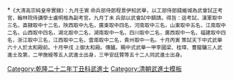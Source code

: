 {{Navbox
|name = 乾隆二十二年丁丑科武殿試金榜
|title = 乾隆二十二年（[[1757年]]）丁丑科武殿試金榜
|titlestyle = background-color:#FFD700;
|image =
|style = width:100%;text-align:center; 
|groupstyle = text-align:center; background-color:#FFD700;
|liststyle = text-align:center;
|state = {{{state<includeonly>|collapsed</includeonly>}}}
|group1 = 第一甲<br>賜武進士及第<br>共3名
|list1 = '''[[李國梁 (武狀元)|李國梁]]''' - '''[[植璋|植　璋]]''' - '''[[曹龍驤]]'''

|group2 = 第二甲<br>賜武進士出身<br>共5名
|list2 = [[施綬|施　綬]] - 囗囗囗 - 囗囗囗 - 囗囗囗 - 囗囗囗

|group3 = 第三甲<br>賜同武進士出身<br>共52名
|list3 = [[安廷贊]] - 囗囗囗 - 囗囗囗 - 囗囗囗 - 囗囗囗 - 囗囗囗 - 囗囗囗 - 囗囗囗 - 囗囗囗 - 囗囗囗<br>名次不詳：<br>[[張杰 (乾隆武進士)|張　-{杰}-]] - [[宜成彩]] - [[谷繼可]]

|belowstyle = text-align: center; background-color:#FFD700;
|below='''前一科：[[Template:乾隆十九年甲戌科武殿試金榜|乾隆十九年甲戌科]]　'''·'''　後一科：[[Template:乾隆二十五年庚辰科武殿試金榜|乾隆二十五年庚辰科]]'''<br>'''同科進士：[[Template:乾隆二十二年丁丑科殿試金榜|乾隆二十二年丁丑文科]]'''
}}
[[Category:乾隆二十二年丁丑科武進士]]
<noinclude>*<small>《大清高宗純皇帝實錄》：九月壬寅    命兵部侍郎程景伊知武舉，以工部侍郎錢維城為武會試正考官，翰林院侍講學士盧明楷為副考官。九月丁未    兵部以武會試中額請。得旨：這考試，漢軍取中三名，直隸取中十二名，陝西取中九名，廣東取中四名，河南取中三名，山東取中五名，江南取中二名，山西取中四名，湖北取中二名，湖南取中一名，四川取中二名，廣西取中一名，福建取中四名，浙江取中三名，江西取中二名，雲南取中二名，貴州取中一名。十月丙寅    策試天下中式武舉六十人於太和殿前。十月甲戌    上御太和殿。傳臚。賜中式武舉一甲李國梁、桂璋、曹龍驤三人武進士及第，二甲施綬等五人武進士出身，三甲安廷贊等五十二人同武進士出身。</small>
[[Category:乾隆二十二年丁丑科武進士| ]][[Category:清朝武進士模板]]</noinclude>